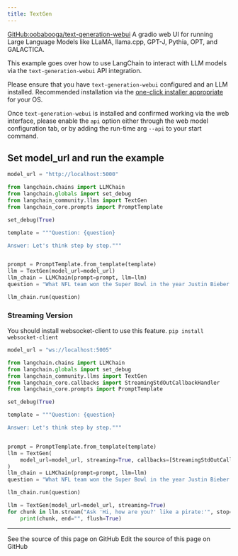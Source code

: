 ```yaml
---
title: TextGen
---
```


[GitHub:oobabooga/text-generation-webui](https://github.com/oobabooga/text-generation-webui) A gradio web UI for running Large Language Models like LLaMA, llama.cpp, GPT-J, Pythia, OPT, and GALACTICA.

This example goes over how to use LangChain to interact with LLM models via the `text-generation-webui` API integration.

Please ensure that you have `text-generation-webui` configured and an LLM installed.  Recommended installation via the [one-click installer appropriate](https://github.com/oobabooga/text-generation-webui#one-click-installers) for your OS.

Once `text-generation-webui` is installed and confirmed working via the web interface, please enable the `api` option either through the web model configuration tab, or by adding the run-time arg `--api` to your start command.

## Set model_url and run the example

```python
model_url = "http://localhost:5000"
```

```python
from langchain.chains import LLMChain
from langchain.globals import set_debug
from langchain_community.llms import TextGen
from langchain_core.prompts import PromptTemplate

set_debug(True)

template = """Question: {question}

Answer: Let's think step by step."""


prompt = PromptTemplate.from_template(template)
llm = TextGen(model_url=model_url)
llm_chain = LLMChain(prompt=prompt, llm=llm)
question = "What NFL team won the Super Bowl in the year Justin Bieber was born?"

llm_chain.run(question)
```

### Streaming Version

You should install websocket-client to use this feature.
`pip install websocket-client`

```python
model_url = "ws://localhost:5005"
```

```python
from langchain.chains import LLMChain
from langchain.globals import set_debug
from langchain_community.llms import TextGen
from langchain_core.callbacks import StreamingStdOutCallbackHandler
from langchain_core.prompts import PromptTemplate

set_debug(True)

template = """Question: {question}

Answer: Let's think step by step."""


prompt = PromptTemplate.from_template(template)
llm = TextGen(
    model_url=model_url, streaming=True, callbacks=[StreamingStdOutCallbackHandler()]
)
llm_chain = LLMChain(prompt=prompt, llm=llm)
question = "What NFL team won the Super Bowl in the year Justin Bieber was born?"

llm_chain.run(question)
```

```python
llm = TextGen(model_url=model_url, streaming=True)
for chunk in llm.stream("Ask 'Hi, how are you?' like a pirate:'", stop=["'", "\n"]):
    print(chunk, end="", flush=True)
```

---

<CardGroup cols={2}>
  <Card title="View Source" icon="eye" href="https://github.com/langchain-ai/docs/blob/main/src/oss/python/integrations/llms/textgen.mdx">
    See the source of this page on GitHub
  </Card>
  <Card title="Edit Source" icon="pen-to-square" href="https://github.com/langchain-ai/docs/edit/main/src/oss/python/integrations/llms/textgen.mdx">
    Edit the source of this page on GitHub
  </Card>
</CardGroup>
